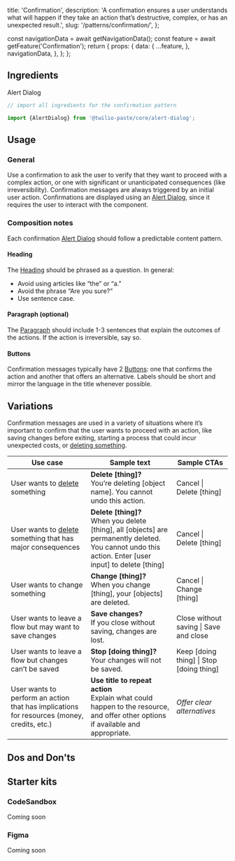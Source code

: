   title: 'Confirmation',
  description:
    'A confirmation ensures a user understands what will happen if they take an action that’s destructive, complex, or has an unexpected result.',
  slug: '/patterns/confirmation/',
};



  const navigationData = await getNavigationData();
  const feature = await getFeature('Confirmation');
  return {
    props: {
      data: {
        ...feature,
      },
      navigationData,
    },
  };
};

<NormalizedPatternHeader description={meta.description} name={meta.title} data={props.data} />

<contentwrapper>

<PageAside data={mdxHeadings} />

<content>

## Ingredients

<Grid gutter="space30" marginBottom="space80">
  <Column>
    <Card>
      <Heading as="h3" variant="heading40" marginBottom="space0">
        <Anchor href="/components/alert-dialog">Alert Dialog</Anchor>
      </Heading>
    </Card>
  </Column>
</Grid>

```jsx
// import all ingredients for the confirmation pattern

import {AlertDialog} from '@twilio-paste/core/alert-dialog';
```

## Usage

### General

Use a confirmation to ask the user to verify that they want to proceed with a complex action, or one with significant or unanticipated consequences (like irreversibility). Confirmation messages are always triggered by an initial user action.
Confirmations are displayed using an [Alert Dialog](/components/alert-dialog), since it requires the user to interact with the component.

### Composition notes

Each confirmation [Alert Dialog](/components/alert-dialog) should follow a predictable content pattern.

#### Heading

The [Heading](/components/heading) should be phrased as a question. In general:

- Avoid using articles like “the” or “a.”
- Avoid the phrase “Are you sure?”
- Use sentence case.

#### Paragraph (optional)

The [Paragraph](/components/paragraph) should include 1-3 sentences that explain the outcomes of the actions. If the action is irreversible, say so.

#### Buttons

Confirmation messages typically have 2 [Buttons](/components/button): one that confirms the action and another that offers an alternative. Labels should be short and mirror the language in the title whenever possible.

## Variations

Confirmation messages are used in a variety of situations where it’s important to confirm that the user wants to proceed with an action, like saving changes before exiting, starting a process that could incur unexpected costs, or [deleting something](/patterns/delete).

| Use case                                                                                   | Sample text                                                                                                                                                 | Sample CTAs                              |
| ------------------------------------------------------------------------------------------ | ----------------------------------------------------------------------------------------------------------------------------------------------------------- | ---------------------------------------- |
| User wants to [delete](/patterns/delete) something                                         | **Delete [thing]?** <br/> You’re deleting [object name]. You cannot undo this action.                                                                       | Cancel \| Delete [thing]                 |
| User wants to [delete](/patterns/delete) something that has major consequences             | **Delete [thing]?** <br/> When you delete [thing], all [objects] are permanently deleted. You cannot undo this action. Enter [user input] to delete [thing] | Cancel \| Delete [thing]                 |
| User wants to change something                                                             | **Change [thing]?** <br/> When you change [thing], your [objects] are deleted.                                                                              | Cancel \| Change [thing]                 |
| User wants to leave a flow but may want to save changes                                    | **Save changes?** <br/> If you close without saving, changes are lost.                                                                                      | Close without saving \| Save and close   |
| User wants to leave a flow but changes can’t be saved                                      | **Stop [doing thing]?** <br/> Your changes will not be saved.                                                                                               | Keep [doing thing] \| Stop [doing thing] |
| User wants to perform an action that has implications for resources (money, credits, etc.) | **Use title to repeat action** <br/> Explain what could happen to the resource, and offer other options if available and appropriate.                       | _Offer clear alternatives_               |

## Dos and Don'ts

<DoDont>
  <Do title="Do" body="Tell the user if they cannot undo the action." preview={false} />
  <Dont title="Don't" body="Don't use confirmation messages for routine, easily reversed actions." preview={false} />
</DoDont>

<DoDont>
  <Do title="Do" body="Phrase the heading as a question." preview={false} />
  <Dont title="Don't" body="Don't use the phrase “Are you sure?”" preview={false} />
</DoDont>

<DoDont>
  <Do title="Do" body="Make the buttons clear alternatives." preview={false} />
  <Dont
    title="Don't"
    body="Don't use a Cancel as a CTA button if the user action is related to cancellation. It's confusing!"
    preview={false}
  />
</DoDont>

## Starter kits

### CodeSandbox

Coming soon

### Figma

Coming soon

</content>

</contentwrapper>
